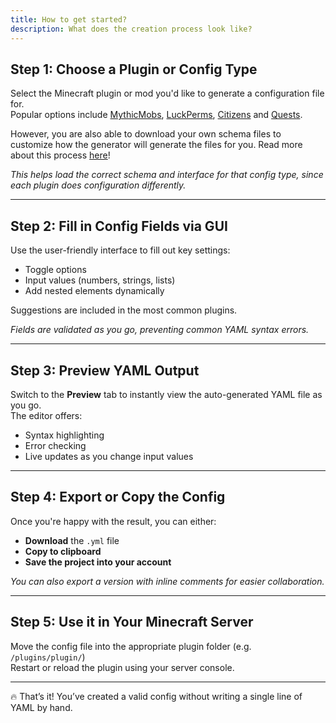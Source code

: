 ```yaml
---
title: How to get started?
description: What does the creation process look like?
---
```


## Step 1: Choose a Plugin or Config Type

Select the Minecraft plugin or mod you'd like to generate a configuration file for.  
Popular options include [MythicMobs](https://mythiccraft.io/index.php?pages/official-mythicmobs-download/), [LuckPerms](https://luckperms.net/), [Citizens](https://www.spigotmc.org/resources/citizens.13811/) and [Quests](https://www.spigotmc.org/resources/quests-1-8-1-21-set-up-goals-for-players.23696/). 

However, you are also able to download your own schema files to customize how the generator will generate the files for you. Read more about this process [here]()!

_This helps load the correct schema and interface for that config type, since each plugin does configuration differently._

---

## Step 2: Fill in Config Fields via GUI

Use the user-friendly interface to fill out key settings:
- Toggle options
- Input values (numbers, strings, lists)
- Add nested elements dynamically

Suggestions are included in the most common plugins.

_Fields are validated as you go, preventing common YAML syntax errors._

---

## Step 3: Preview YAML Output

Switch to the **Preview** tab to instantly view the auto-generated YAML file as you go.  
The editor offers:
- Syntax highlighting  
- Error checking  
- Live updates as you change input values

---

## Step 4: Export or Copy the Config

Once you're happy with the result, you can either:
- **Download** the `.yml` file
- **Copy to clipboard**
- **Save the project into your account**

_You can also export a version with inline comments for easier collaboration._

---

## Step 5: Use it in Your Minecraft Server

Move the config file into the appropriate plugin folder (e.g. `/plugins/plugin/`)  
Restart or reload the plugin using your server console.

---

🔥 That’s it! You’ve created a valid config without writing a single line of YAML by hand.
